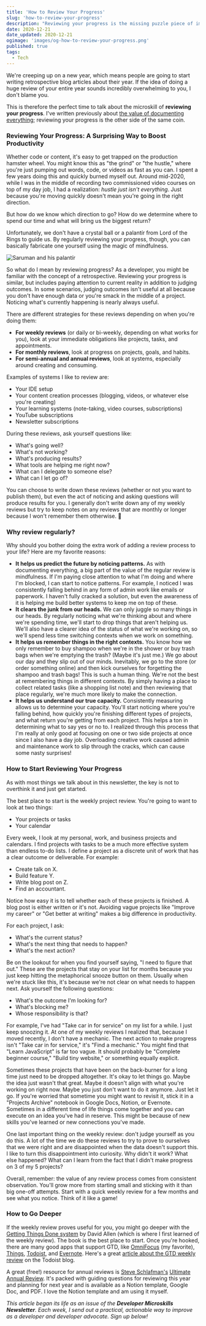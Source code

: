```yaml
---
title: 'How to Review Your Progress'
slug: 'how-to-review-your-progress'
description: "Reviewing your progress is the missing puzzle piece of improving as a developer or developer advocate. In this article, you'll learn how to effectively determine where you're at in reaching your goals and finishing your projects."
date: 2020-12-21
date_updated: 2020-12-21
ogimage: 'images/og-how-to-review-your-progress.png'
published: true
tags:
  - Tech
---
```



<GuideBanner />

We're creeping up on a new year, which means people are going to start writing retrospective
blog articles about their year. If the idea of doing a huge review of your entire
year sounds incredibly overwhelming to you, I don't blame you.

This is therefore the perfect time to talk about the microskill of **reviewing your progress**. I've written previously about [the value of documenting everything](/document-everything); reviewing your progress is the other side of the same coin.

### Reviewing Your Progress: A Surprising Way to Boost Productivity

Whether code or content, it's easy to get trapped on the production hamster wheel. You might know this as "the grind" or "the hustle," where you're just pumping out words, code, or videos as fast as you can. I spent a few years doing this and quickly burned myself out. Around mid-2020, while I was in the middle of recording two commissioned video courses on top of my day job, I had a realization: _hustle just isn't everything_. Just because you're moving quickly doesn't mean you're going in the right direction.

But how do we know which direction to go? How do we determine where to spend our time and what will bring us the biggest return?

Unfortunately, we don't have a crystal ball or a palantír from Lord of the Rings to guide us. By regularly reviewing your progress, though, you can basically fabricate one yourself using the magic of mindfulness.

![Saruman and his palantír](./images/palantir.jpg)

So what do I mean by reviewing progress? As a developer, you might be familiar with the concept of a retrospective. Reviewing your progress is similar, but includes paying attention to current reality in addition to judging outcomes. In some scenarios, judging outcomes isn't useful at all because you don't have enough data or you're smack in the middle of a project. Noticing what's currently happening is nearly always useful.

There are different strategies for these reviews depending on when you're doing them:

- **For weekly reviews** (or daily or bi-weekly, depending on what works for you), look at your immediate obligations like projects, tasks, and appointments.
- **For monthly reviews**, look at progress on projects, goals, and habits.
- **For semi-annual and annual reviews**, look at systems, especially around creating and consuming.

Examples of systems I like to review are:

- Your IDE setup
- Your content creation processes (blogging, videos, or whatever else you're creating)
- Your learning systems (note-taking, video courses, subscriptions)
- YouTube subscriptions
- Newsletter subscriptions

During these reviews, ask yourself questions like:

- What's going well?
- What's not working?
- What's producing results?
- What tools are helping me right now?
- What can I delegate to someone else?
- What can I let go of?

You can choose to write down these reviews (whether or not you want to publish them), but even the act of noticing and asking questions will produce results for you. I generally don't write down any of my weekly reviews but try to keep notes on any reviews that are monthly or longer because I won't remember them otherwise. 😬

### Why review regularly?

Why should you bother doing the extra work of adding a review process to your life? Here are my favorite reasons:

- **It helps us predict the future by noticing patterns.** As with documenting everything, a big part of the value of the regular review is mindfulness. If I'm paying close attention to what I'm doing and where I'm blocked, I can start to notice patterns. For example, I noticed I was consistently falling behind in any form of admin work like emails or paperwork. I haven't fully cracked a solution, but even the awareness of it is helping me build better systems to keep me on top of these.
- **It clears the junk from our heads.** We can only juggle so many things in our heads. By regularly noticing what we're thinking about and where we're spending time, we'll start to drop things that aren't helping us. We'll also have a clearer idea of the status of what we're working on, so we'll spend less time switching contexts when we work on something.
- **It helps us remember things in the right contexts.** You know how we only remember to buy shampoo when we're in the shower or buy trash bags when we're emptying the trash? (Maybe it's just me.) We go about our day and they slip out of our minds. Inevitably, we go to the store (or order something online) and then kick ourselves for forgetting the shampoo and trash bags! This is such a human thing. We're not the best at remembering things in different contexts. By simply having a place to collect related tasks (like a shopping list note) and then reviewing that place regularly, we're much more likely to make the connection.
- **It helps us understand our true capacity.** Consistently measuring allows us to determine your capacity. You'll start noticing where you're falling behind, how quickly you're finishing different types of projects, and what return you're getting from each project. This helps a ton in determining what to say yes or no to. I realized through this process that I'm really at only good at focusing on one or two side projects at once since I also have a day job. Overloading creative work caused admin and maintenance work to slip through the cracks, which can cause some nasty surprises!

### How to Start Reviewing Your Progress

As with most things we talk about in this newsletter, the key is not to overthink it and just get started.

The best place to start is the weekly project review. You're going to want to look at two things:

- Your projects or tasks
- Your calendar

Every week, I look at my personal, work, and business projects and calendars. I find projects with tasks to be a much more effective system than endless to-do lists. I define a project as a discrete unit of work that has a clear outcome or deliverable. For example:

- Create talk on X.
- Build feature Y.
- Write blog post on Z.
- Find an accountant.

Notice how easy it is to tell whether each of these projects is finished. A blog post is either written or it's not. Avoiding vague projects like "Improve my career" or "Get better at writing" makes a big difference in productivity.

For each project, I ask:

- What's the current status?
- What's the next thing that needs to happen?
- What's the next action?

Be on the lookout for when you find yourself saying, "I need to figure that out." These are the projects that stay on your list for months because you just keep hitting the metaphorical snooze button on them. Usually when we're stuck like this, it's because we're not clear on what needs to happen next. Ask yourself the following questions:

- What's the outcome I'm looking for?
- What's blocking me?
- Whose responsibility is that?

For example, I've had "Take car in for service" on my list for a while. I just keep snoozing it. At one of my weekly reviews I realized that, because I moved recently, I don't have a mechanic. The next action to make progress isn't "Take car in for service," it's "Find a mechanic." You might find that "Learn JavaScript" is far too vague. It should probably be "Complete beginner course," "Build tiny website," or something equally explicit.

Sometimes these projects that have been on the back-burner for a long time just need to be dropped altogether. It's okay to let things go. Maybe the idea just wasn't that great. Maybe it doesn't align with what you're working on right now. Maybe you just don't want to do it anymore. Just let it go. If you're worried that sometime you might want to revisit it, stick it in a "Projects Archive" notebook in Google Docs, Notion, or Evernote. Sometimes in a different time of life things come together and you can execute on an idea you've had in reserve. This might be because of new skills you've learned or new connections you've made.

One last important thing on the weekly review: don't judge yourself as you do this. A lot of the time we do these reviews to try to prove to ourselves that we were right and are disappointed when the data doesn't support this. I like to turn this disappointment into curiosity. Why didn't it work? What else happened? What can I learn from the fact that I didn't make progress on 3 of my 5 projects?

Overall, remember: the value of any review process comes from consistent observation. You'll grow more from starting small and sticking with it than big one-off attempts. Start with a quick weekly review for a few months and see what you notice. Think of it like a game!

### How to Go Deeper

If the weekly review proves useful for you, you might go deeper with the [Getting Things Done system](https://gettingthingsdone.com/what-is-gtd/) by David Allen (which is where I first learned of the weekly review). The book is the best place to start. Once you're hooked, there are many good apps that support GTD, like [OmniFocus](https://www.omnigroup.com/omnifocus/) (my favorite), [Things](https://culturedcode.com/things/), [Todoist](https://en.todoist.com/), and [Evernote](https://evernote.com/). Here's a great [article about the GTD weekly review](https://todoist.com/productivity-methods/weekly-review) on the Todoist blog.

A great (free!) resource for annual reviews is [Steve Schlafman's](https://twitter.com/schlaf) [Ultimate Annual Review](https://schlaf.me/annualreview/). It's packed with guiding questions for reviewing this year and planning for next year and is available as a Notion template, Google Doc, and PDF. I love the Notion template and am using it myself.

_This article began its life as an issue of the **Developer Microskills Newsletter**. Each week, I send out a practical, actionable way to improve as a developer and developer advocate. Sign up below!_
